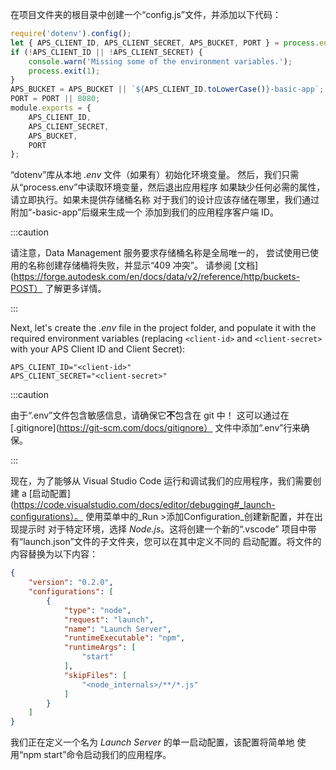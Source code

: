 在项目文件夹的根目录中创建一个“config.js”文件，并添加以下代码：

```js title="config.js"
require('dotenv').config();
let { APS_CLIENT_ID, APS_CLIENT_SECRET, APS_BUCKET, PORT } = process.env;
if (!APS_CLIENT_ID || !APS_CLIENT_SECRET) {
    console.warn('Missing some of the environment variables.');
    process.exit(1);
}
APS_BUCKET = APS_BUCKET || `${APS_CLIENT_ID.toLowerCase()}-basic-app`;
PORT = PORT || 8080;
module.exports = {
    APS_CLIENT_ID,
    APS_CLIENT_SECRET,
    APS_BUCKET,
    PORT
};
```

“dotenv”库从本地 _.env_ 文件（如果有）初始化环境变量。
然后，我们只需从“process.env”中读取环境变量，然后退出应用程序
如果缺少任何必需的属性，请立即执行。如果未提供存储桶名称
对于我们的设计应该存储在哪里，我们通过附加“-basic-app”后缀来生成一个
添加到我们的应用程序客户端 ID。



:::caution

请注意，Data Management 服务要求存储桶名称是全局唯一的，
尝试使用已使用的名称创建存储桶将失败，并显示“409 冲突”。
请参阅 [文档](https://forge.autodesk.com/en/docs/data/v2/reference/http/buckets-POST）
了解更多详情。


:::



Next, let's create the _.env_ file in the project folder, and populate it with the required
environment variables (replacing `<client-id>` and `<client-secret>` with your APS Client ID
and Client Secret):

``` title=".env"
APS_CLIENT_ID="<client-id>"
APS_CLIENT_SECRET="<client-secret>"
```



:::caution

由于“.env”文件包含敏感信息，请确保它**不**包含在 git 中！
这可以通过在 [.gitignore](https://git-scm.com/docs/gitignore） 文件中添加“.env”行来确保。


:::



现在，为了能够从 Visual Studio Code 运行和调试我们的应用程序，我们需要创建
a [启动配置](https://code.visualstudio.com/docs/editor/debugging#_launch-configurations）。
使用菜单中的_Run >添加Configuration_创建新配置，并在出现提示时
对于特定环境，选择 _Node.js_。这将创建一个新的“.vscode”
项目中带有“launch.json”文件的子文件夹，您可以在其中定义不同的
启动配置。将文件的内容替换为以下内容：

```json title=".vscode/launch.json"
{
    "version": "0.2.0",
    "configurations": [
        {
            "type": "node",
            "request": "launch",
            "name": "Launch Server",
            "runtimeExecutable": "npm",
            "runtimeArgs": [
                "start"
            ],
            "skipFiles": [
                "<node_internals>/**/*.js"
            ]
        }
    ]
}
```

我们正在定义一个名为 _Launch Server_ 的单一启动配置，该配置将简单地
使用“npm start”命令启动我们的应用程序。